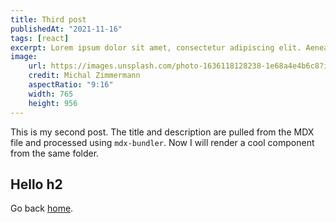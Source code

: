 ```yaml
---
title: Third post
publishedAt: "2021-11-16"
tags: [react]
excerpt: Lorem ipsum dolor sit amet, consectetur adipiscing elit. Aenean varius interdum purus nec laoreet. Nullam efficitur felis ut nisl placerat, sed egestas quam tincidunt
image:
    url: https://images.unsplash.com/photo-1636118128238-1e68a4e4b6c8?ixid=MnwxMjA3fDB8MHxwaG90by1wYWdlfHx8fGVufDB8fHx8&ixlib=rb-1.2.1&auto=format&fit=crop&w=765&q=80
    credit: Michal Zimmermann
    aspectRatio: "9:16"
    width: 765
    height: 956
---
```


This is my second post.
The title and description are pulled from the MDX file and processed using `mdx-bundler`.
Now I will render a cool component from the same folder.

## Hello h2

Go back [home](/).
